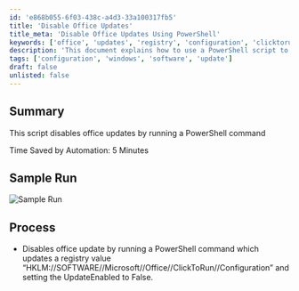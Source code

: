 ```yaml
---
id: 'e868b055-6f03-438c-a4d3-33a100317fb5'
title: 'Disable Office Updates'
title_meta: 'Disable Office Updates Using PowerShell'
keywords: ['office', 'updates', 'registry', 'configuration', 'clicktorun']
description: 'This document explains how to use a PowerShell script to disable Office updates by modifying a registry value. The process is straightforward and saves time by automating the update disabling procedure.'
tags: ['configuration', 'windows', 'software', 'update']
draft: false
unlisted: false
---
```

## Summary

This script disables office updates by running a PowerShell command

Time Saved by Automation: 5 Minutes

## Sample Run

![Sample Run](../../../static/img/Office-Update-Disable/image_1.png)

## Process

- Disables office update by running a PowerShell command which updates a registry value “HKLM://SOFTWARE//Microsoft//Office//ClickToRun//Configuration” and setting the UpdateEnabled to False.












